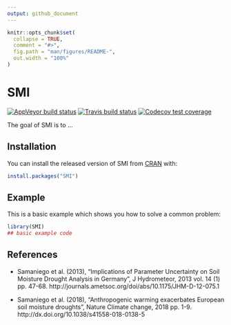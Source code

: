 ```yaml
---
output: github_document
---
```


<!-- README.md is generated from README.Rmd. Please edit that file -->

```r
knitr::opts_chunk$set(
  collapse = TRUE,
  comment = "#>",
  fig.path = "man/figures/README-",
  out.width = "100%"
)
```
# SMI

<!-- badges: start -->
[![AppVeyor build status](https://ci.appveyor.com/api/projects/status/github/kongdd/smi?branch=master&svg=true)](https://ci.appveyor.com/project/kongdd/smi)
[![Travis build status](https://travis-ci.org/kongdd/smi.svg?branch=master)](https://travis-ci.org/kongdd/smi)
[![Codecov test coverage](https://codecov.io/gh/kongdd/smi/branch/master/graph/badge.svg)](https://codecov.io/gh/kongdd/smi?branch=master)
<!-- badges: end -->

The goal of SMI is to ...

## Installation

You can install the released version of SMI from [CRAN](https://CRAN.R-project.org) with:

``` r
install.packages("SMI")
```

## Example

This is a basic example which shows you how to solve a common problem:

```r
library(SMI)
## basic example code
```

## References

- Samaniego et al. (2013), "Implications of Parameter Uncertainty on Soil Moisture Drought Analysis in Germany", J Hydrometeor, 2013 vol. 14 (1) pp. 47-68. http://journals.ametsoc.org/doi/abs/10.1175/JHM-D-12-075.1

- Samaniego et al. (2018), "Anthropogenic warming exacerbates European soil moisture droughts", Nature Climate change, 2018 pp. 1-9. http://dx.doi.org/10.1038/s41558-018-0138-5
